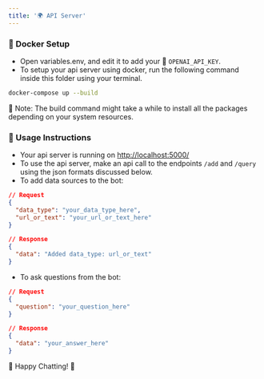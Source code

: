 ```yaml
---
title: '🌍 API Server'
---
```


### 🐳 Docker Setup

- Open variables.env, and edit it to add your 🔑 `OPENAI_API_KEY`.
- To setup your api server using docker, run the following command inside this folder using your terminal.

```bash
docker-compose up --build
```

📝 Note: The build command might take a while to install all the packages depending on your system resources.

### 🚀 Usage Instructions

- Your api server is running on [http://localhost:5000/](http://localhost:5000/)
- To use the api server, make an api call to the endpoints `/add` and `/query` using the json formats discussed below.
- To add data sources to the bot:
```json
// Request
{
  "data_type": "your_data_type_here",
  "url_or_text": "your_url_or_text_here"
}

// Response
{
  "data": "Added data_type: url_or_text"
}
```
- To ask questions from the bot:
```json
// Request
{
  "question": "your_question_here"
}

// Response
{
  "data": "your_answer_here"
}
```

🎉 Happy Chatting! 🎉
